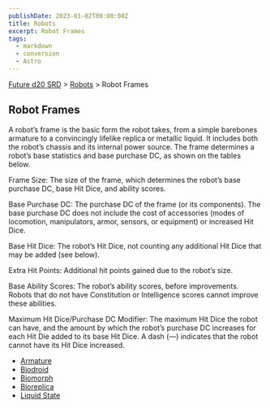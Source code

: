 ```yaml
---
publishDate: 2023-01-02T00:00:00Z
title: Robots
excerpt: Robot Frames
tags:
  - markdown
  - conversion
  - Astro
---
```






[Future d20 SRD](/#futureD20) > [Robots](future-d20-srd-robots-index) > Robot Frames




## Robot Frames


A robot’s frame is the basic form the robot takes, from a simple barebones armature to a convincingly lifelike replica or metallic liquid. It includes both the robot’s chassis and its internal power source. The frame determines a robot’s base statistics and base purchase DC, as shown on the tables below.


Frame Size: The size of the frame, which determines the robot’s base purchase DC, base Hit Dice, and ability scores.


Base Purchase DC: The purchase DC of the frame (or its components). The base purchase DC does not include the cost of accessories (modes of locomotion, manipulators, armor, sensors, or equipment) or increased Hit Dice.


Base Hit Dice: The robot’s Hit Dice, not counting any additional Hit Dice that may be added (see below).


Extra Hit Points: Additional hit points gained due to the robot’s size.


Base Ability Scores: The robot’s ability scores, before improvements. Robots that do not have Constitution or Intelligence scores cannot improve these abilities.


Maximum Hit Dice/Purchase DC Modifier: The maximum Hit Dice the robot can have, and the amount by which the robot’s purchase DC increases for each Hit Die added to its base Hit Dice. A dash (—) indicates that the robot cannot have its Hit Dice increased.


- [Armature](future-d20-srd-robots-robot-frames-armature)
- [Biodroid](future-d20-srd-robots-robot-frames-biodroid)
- [Biomorph](future-d20-srd-robots-robot-frames-biomorph)
- [Bioreplica](future-d20-srd-robots-robot-frames-bioreplica)
- [Liquid State](future-d20-srd-robots-robot-frames-liquid-state)



